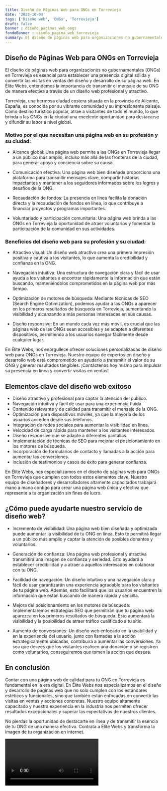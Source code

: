 ```yaml
---
title: Diseño de Páginas Web para ONGs en Torrevieja
date: '2023-10-04'
tags: ['Diseño web', 'ONGs', 'Torrevieja']
draft: false
banner : diseño_paginas_web_ongs
fondoBanner : diseño_pagina_web_torrevieja
summary: El diseño de páginas web para organizaciones no gubernamentales (ONGs) en Torrevieja es esencial para establecer una presencia digital sólida y convertir las visitas en ventas del diseño y desarrollo de su página web. En Élite Webs, entendemos la importancia de transmitir el mensaje de su ONG de manera efectiva a través de un diseño web profesional y atractivo.
---
```


## Diseño de Páginas Web para ONGs en Torrevieja

El diseño de páginas web para organizaciones no gubernamentales (ONGs) en Torrevieja es esencial para establecer una presencia digital sólida y convertir las visitas en ventas del diseño y desarrollo de su página web. En Élite Webs, entendemos la importancia de transmitir el mensaje de su ONG de manera efectiva a través de un diseño web profesional y atractivo.

Torrevieja, una hermosa ciudad costera situada en la provincia de Alicante, España, es conocida por su vibrante comunidad y su impresionante paisaje. Como destino turístico popular, atrae a visitantes de todo el mundo, lo que brinda a las ONGs en la ciudad una excelente oportunidad para destacarse y difundir su labor a nivel global.

### Motivo por el que necesitan una página web en su profesión y su ciudad:

- Alcance global: Una página web permite a las ONGs en Torrevieja llegar a un público más amplio, incluso más allá de las fronteras de la ciudad, para generar apoyo y conciencia sobre su causa.

- Comunicación efectiva: Una página web bien diseñada proporciona una plataforma para transmitir mensajes clave, compartir historias impactantes y mantener a los seguidores informados sobre los logros y desafíos de la ONG.

- Recaudación de fondos: La presencia en línea facilita la donación directa y la recaudación de fondos en línea, lo que contribuye a financiar proyectos y programas importantes.

- Voluntariado y participación comunitaria: Una página web brinda a las ONGs en Torrevieja la oportunidad de atraer voluntarios y fomentar la participación de la comunidad en sus actividades.

### Beneficios del diseño web para su profesión y su ciudad:

- Atractivo visual: Un diseño web atractivo crea una primera impresión positiva y cautiva a los visitantes, lo que aumenta la credibilidad y confianza en la ONG.

- Navegación intuitiva: Una estructura de navegación clara y fácil de usar ayuda a los visitantes a encontrar rápidamente la información que están buscando, manteniéndolos comprometidos en la página web por más tiempo.

- Optimización de motores de búsqueda: Mediante técnicas de SEO (Search Engine Optimization), podemos ayudar a las ONGs a aparecer en los primeros resultados de búsqueda en Torrevieja, aumentando la visibilidad y alcanzando a más personas interesadas en sus causas.

- Diseño responsive: En un mundo cada vez más móvil, es crucial que las páginas web de las ONGs sean accesibles y se adapten a diferentes dispositivos, permitiendo a los usuarios navegar fácilmente desde cualquier lugar.

En Élite Webs, nos enorgullece ofrecer soluciones personalizadas de diseño web para ONGs en Torrevieja. Nuestro equipo de expertos en diseño y desarrollo web está comprometido en ayudarlo a transmitir el valor de su ONG y generar resultados tangibles. ¡Contáctenos hoy mismo para impulsar su presencia en línea y convertir visitas en ventas!

<GifSeo />

<Cta />

## Elementos clave del diseño web exitoso

- Diseño atractivo y profesional para captar la atención del público.
- Navegación intuitiva y fácil de usar para una experiencia fluida.
- Contenido relevante y de calidad para transmitir el mensaje de la ONG.
- Optimización para dispositivos móviles, ya que la mayoría de los usuarios acceden desde sus teléfonos.
- Integración de redes sociales para aumentar la visibilidad en línea.
- Velocidad de carga rápida para mantener a los visitantes interesados.
- Diseño responsive que se adapte a diferentes pantallas.
- Implementación de técnicas de SEO para mejorar el posicionamiento en los motores de búsqueda.
- Incorporación de formularios de contacto y llamadas a la acción para aumentar las conversiones.
- Inclusión de testimonios y casos de éxito para generar confianza.

En Élite Webs, nos especializamos en el diseño de páginas web para ONGs en Torrevieja que cumplen con todos estos elementos clave. Nuestro equipo de diseñadores y desarrolladores altamente capacitados trabajará mano a mano contigo para crear una página web única y efectiva que represente a tu organización sin fines de lucro.

## ¿Cómo puede ayudarte nuestro servicio de diseño web?

- Incremento de visibilidad: Una página web bien diseñada y optimizada puede aumentar la visibilidad de tu ONG en línea. Esto te permitirá llegar a un público más amplio y captar la atención de posibles donantes y voluntarios.

- Generación de confianza: Una página web profesional y atractiva transmitirá una imagen de confianza y seriedad. Esto ayudará a establecer credibilidad y a atraer a aquellos interesados en colaborar con tu ONG.

- Facilidad de navegación: Un diseño intuitivo y una navegación clara y fácil de usar garantizarán una experiencia agradable para los visitantes de tu página web. Además, esto facilitará que los usuarios encuentren la información que están buscando de manera rápida y sencilla.

- Mejora del posicionamiento en los motores de búsqueda: Implementaremos estrategias SEO que permitirán que tu página web aparezca en los primeros resultados de búsqueda. Esto aumentará la visibilidad y la posibilidad de atraer tráfico cualificado a tu sitio.

- Aumento de conversiones: Un diseño web enfocado en la usabilidad y en la experiencia del usuario, junto con llamadas a la acción estratégicamente ubicadas, contribuirá a aumentar las conversiones. Ya sea que desees que los visitantes realicen una donación o se registren como voluntarios, conseguiremos que tomen la acción que deseas.

## En conclusión

Contar con una página web de calidad para tu ONG en Torrevieja es fundamental en la era digital. En Élite Webs nos especializamos en el diseño y desarrollo de páginas web que no solo cumplen con los estándares estéticos y funcionales, sino que también están enfocadas en convertir las visitas en ventas y acciones concretas. Nuestro equipo altamente capacitado y nuestra experiencia en la industria nos permiten ofrecer resultados excepcionales y superar las expectativas de nuestros clientes.

No pierdas la oportunidad de destacarte en línea y de transmitir la esencia de tu ONG de una manera efectiva. Contrata a Élite Webs y transforma la imagen de tu organización en internet.

<Video />

<CtaBot job='ONGs' city='Torrevieja'/>

<Gmaps query='Torrevieja+españa+maps' />